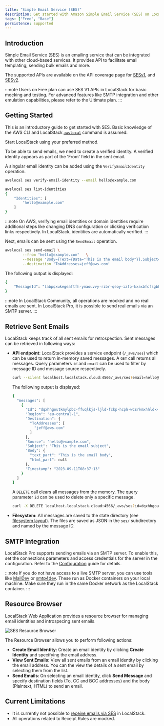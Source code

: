 ```yaml
---
title: "Simple Email Service (SES)"
description: Get started with Amazon Simple Email Service (SES) on LocalStack
tags: ["Free", "Base"]
persistence: supported
---
```



## Introduction

Simple Email Service (SES) is an emailing service that can be integrated with other cloud-based services.
It provides API to facilitate email templating, sending bulk emails and more.

The supported APIs are available on the API coverage page for [SESv1](), and [SESv2]().

:::note
Users on Free plan can use SES V1 APIs in LocalStack for basic mocking and testing.
For advanced features like SMTP integration and other emulation capabilities, please refer to the Ultimate plan.
:::

## Getting Started

This is an introductory guide to get started with SES.
Basic knowledge of the AWS CLI and LocalStack [`awslocal`](https://github.com/localstack/awscli-local) command is assumed.

Start LocalStack using your preferred method.

To be able to send emails, we need to create a verified identity.
A verified identity appears as part of the 'From' field in the sent email.

A singular email identity can be added using the `VerifyEmailIdentity` operation.

```bash
awslocal ses verify-email-identity --email hello@example.com

awslocal ses list-identities
{
    "Identities": [
        "hello@example.com"
    ]
}
```

:::note
On AWS, verifying email identities or domain identities require additional steps like changing DNS configuration or clicking verification links respectively.
In LocalStack, identities are automatically verified.
:::

Next, emails can be sent using the `SendEmail` operation.

```bash
awslocal ses send-email \
        --from "hello@example.com"   \
        --message 'Body={Text={Data="This is the email body"}},Subject={Data="This is the email subject"}'   \
        --destination 'ToAddresses=jeff@aws.com'
```

The following output is displayed:

```bash
{
    "MessageId": "labpqxukegeaftfh-ymaouvvy-ribr-qeoy-izfp-kxaxbfcfsgbh-wpewvd"
}
```

:::note
In LocalStack Community, all operations are mocked and no real emails are sent.
In LocalStack Pro, it is possible to send real emails via an SMTP server.
:::

## Retrieve Sent Emails

LocalStack keeps track of all sent emails for retrospection.
Sent messages can be retrieved in following ways:
- **API endpoint:** LocalStack provides a service endpoint (`/_aws/ses`) which can be used to return in-memory saved messages.
    A `GET` call returns all messages.
    Query parameters `id` and `email` can be used to filter by message ID and message source respectively.

    ```bash
    curl --silent localhost.localstack.cloud:4566/_aws/ses?email=hello@example.com | jq .
    ```

    The following output is displayed:

    ```bash
    {
      "messages": [
        {
          "Id": "dqxhhgoutkmylpbc-ffuqlkjs-ljld-fckp-hcph-wcsrkmxhhldk-pvadjc",
          "Region": "eu-central-1",
          "Destination": {
            "ToAddresses": [
              "jeff@aws.com"
            ]
          },
          "Source": "hello@example.com",
          "Subject": "This is the email subject",
          "Body": {
            "text_part": "This is the email body",
            "html_part": null
          },
          "Timestamp": "2023-09-11T08:37:13"
        }
      ]
    }
    ```
    A `DELETE` call clears all messages from the memory.
    The query parameter `id` can be used to delete only a specific message.

    ```bash
    curl -X DELETE localhost.localstack.cloud:4566/_aws/ses?id=dqxhhgoutkmylpbc-ffuqlkjs-ljld-fckp-hcph-wcsrkmxhhldk-pvadjc
    ```
- **Filesystem:** All messages are saved to the state directory (see [filesystem layout](/aws/capabilities/config/filesystem)).
    The files are saved as JSON in the `ses/` subdirectory and named by the message ID.

## SMTP Integration

LocalStack Pro supports sending emails via an SMTP server.
To enable this, set the connections parameters and access credentials for the server in the configuration.
Refer to the [Configuration](/aws/capabilities/config/configuration/#emails) guide for details.

:::note
If you do not have access to a live SMTP server, you can use tools like [MailDev](https://github.com/maildev/maildev) or [smtp4dev](https://github.com/rnwood/smtp4dev).
These run as Docker containers on your local machine.
Make sure they run in the same Docker network as the LocalStack container.
:::

## Resource Browser

LocalStack Web Application provides a resource browser for managing email identities and introspecing sent emails.

![SES Resource Browser](/images/aws/ses-resource-browser.png)

The Resource Browser allows you to perform following actions:
- **Create Email Identity**: Create an email identity by clicking **Create Identity** and specifying the email address.
- **View Sent Emails**: View all sent emails from an email identity by clicking the email address.
  You can the view the details of a sent email by selecting them from the list.
- **Send Emails**: On selecting an email identity, click **Send Message** and specify destination fields (To, CC and BCC addresses) and the body (Plaintext, HTML) to send an email.

## Current Limitations

- It is currently not possible to [receive emails via SES](https://docs.aws.amazon.com/ses/latest/dg/receiving-email.html) in LocalStack.
- All operations related to Receipt Rules are mocked.
